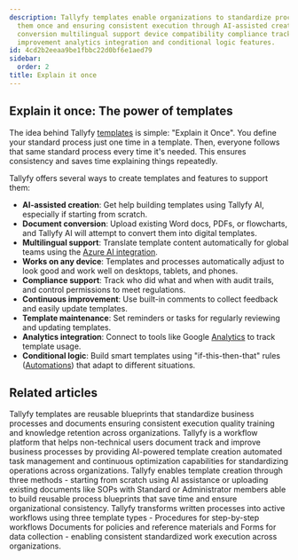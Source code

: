 ```yaml
---
description: Tallyfy templates enable organizations to standardize processes by defining
  them once and ensuring consistent execution through AI-assisted creation document
  conversion multilingual support device compatibility compliance tracking continuous
  improvement analytics integration and conditional logic features.
id: 4cd2b2eeaa9be1fbbc22d0bf6e1aed79
sidebar:
  order: 2
title: Explain it once
---
```


## Explain it once: The power of templates

The idea behind Tallyfy [templates](/products/pro/documenting/templates/) is simple: "Explain it Once". You define your standard process just one time in a template. Then, everyone follows that same standard process every time it's needed. This ensures consistency and saves time explaining things repeatedly.

Tallyfy offers several ways to create templates and features to support them:

<lite-vimeo videoid="903080351"></lite-vimeo>

*   **AI-assisted creation**: Get help building templates using Tallyfy AI, especially if starting from scratch.
*   **Document conversion**: Upload existing Word docs, PDFs, or flowcharts, and Tallyfy AI will attempt to convert them into digital templates.
*   **Multilingual support**: Translate template content automatically for global teams using the [Azure AI integration](/products/pro/integrations/azure-translation/).
*   **Works on any device**: Templates and processes automatically adjust to look good and work well on desktops, tablets, and phones.
*   **Compliance support**: Track who did what and when with audit trails, and control permissions to meet regulations.
*   **Continuous improvement**: Use built-in comments to collect feedback and easily update templates.
*   **Template maintenance**: Set reminders or tasks for regularly reviewing and updating templates.
*   **Analytics integration**: Connect to tools like Google [Analytics](/products/pro/integrations/analytics/) to track template usage.
*   **Conditional logic**: Build smart templates using "if-this-then-that" rules ([Automations](/products/pro/documenting/templates/automations/)) that adapt to different situations.


## Related articles
<CardGrid>
<LinkTitleCard header="<b>Documenting > Templates</b>" href="/products/pro/documenting/templates/" > Tallyfy templates are reusable blueprints that standardize business processes and documents ensuring consistent execution quality training and knowledge retention across organizations. </LinkTitleCard>
<LinkTitleCard header="<b>Introduction</b>" href="/products/pro/" > Tallyfy is a workflow platform that helps non-technical users document track and improve business processes by providing AI-powered template creation automated task management and continuous optimization capabilities for standardizing operations across organizations. </LinkTitleCard>
<LinkTitleCard header="<b>Templates > Create a template</b>" href="/products/pro/documenting/templates/create-template/" > Tallyfy enables template creation through three methods - starting from scratch using AI assistance or uploading existing documents like SOPs with Standard or Administrator members able to build reusable process blueprints that save time and ensure organizational consistency. </LinkTitleCard>
<LinkTitleCard header="<b>Pro > Essentials</b>" href="/products/pro/documenting/" > Tallyfy transforms written processes into active workflows using three template types - Procedures for step-by-step workflows Documents for policies and reference materials and Forms for data collection - enabling consistent standardized work execution across organizations. </LinkTitleCard>
</CardGrid>